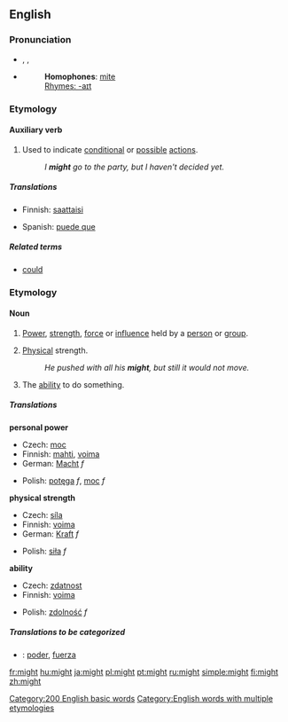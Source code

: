 ==English==

{{rank|without|make|def|112|might|being|day|through}}

===Pronunciation===
*{{AHD|mīt}}, {{IPA|/maɪt/}}, {{SAMPA|/maIt/}}
*{{audio|en-us-might.ogg|Audio (US)}}
*:'''Homophones''': [[mite]]
*:[[Rhymes:English:-aɪt|Rhymes: -aɪt]]

===Etymology===
{{etymon|OE.|meahte}}

====Auxiliary verb====
{{en-verb|inf=-|might|-|-}}

#Used to indicate [[conditional]] or [[possible]] [[action]]s.
#:''I '''might''' go to the party, but I haven't decided yet.''

=====Translations=====
{{trans-top}}
*Finnish: [[saattaisi]]
{{trans-mid}}
*Spanish: [[puede que]]
{{trans-bottom}}

=====Related terms=====
*[[could]]

===Etymology===
{{etymon|OE.|miht}}

====Noun====
{{en-noun|-}}

# {{uncountable}} [[power|Power]], [[strength]], [[force]] or [[influence]] held by a [[person]] or [[group]].
# {{uncountable}} [[physical|Physical]] strength.
#:''He pushed with all his '''might''', but still it would not move.''
# {{uncountable}} The [[ability]] to do something.

=====Translations=====

'''personal power'''
{{top}}
*Czech: [[moc]] {{f}}
*Finnish: [[mahti]], [[voima]]
*German: [[Macht]] ''f''
{{mid}}
*Polish: [[potęga]] ''f'', [[moc]] ''f''
{{bottom}}

'''physical strength'''
{{top}}
*Czech: [[síla]] {{f}}
*Finnish: [[voima]]
*German: [[Kraft]] ''f''
{{mid}}
*Polish: [[siła]] ''f''
{{bottom}}

'''ability'''
{{top}}
*Czech: [[zdatnost]] {{f}}
*Finnish: [[voima]]
{{mid}}
*Polish: [[zdolność]] ''f''
{{bottom}}

=====Translations to be categorized=====

*{{ttbc|Spanish}}: [[poder]], [[fuerza]]

[[Category:200 English basic words]]
[[Category:English words with multiple etymologies]]

[[fr:might]]
[[hu:might]]
[[ja:might]]
[[pl:might]]
[[pt:might]]
[[ru:might]]
[[simple:might]]
[[fi:might]]
[[zh:might]]